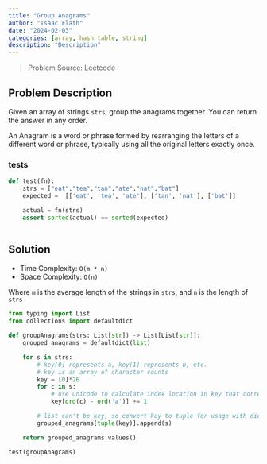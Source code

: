 ```yaml
---
title: "Group Anagrams"
author: "Isaac Flath"
date: "2024-02-03"
categories: [array, hash table, string]
description: "Description"
---
```


>Problem Source:  Leetcode

## Problem Description

Given an array of strings `strs`, group the anagrams together. You can return the answer in any order.

An Anagram is a word or phrase formed by rearranging the letters of a different word or phrase, typically using all the original letters exactly once.

### tests

```python
def test(fn):
    strs = ["eat","tea","tan","ate","nat","bat"]
    expected =  [['eat', 'tea', 'ate'], ['tan', 'nat'], ['bat']]

    actual = fn(strs)
    assert sorted(actual) == sorted(expected)



```


## Solution

+ Time Complexity: `O(m * n)`
+ Space Complexity: `O(n)`

Where `m` is the average length of the strings in `strs`, and `n` is the length of `strs`

```python
from typing import List
from collections import defaultdict

def groupAnagrams(strs: List[str]) -> List[List[str]]:
    grouped_anagrams = defaultdict(list) 

    for s in strs:
        # key[0] represents a, key[1] represents b, etc.
        # key is an array of character counts
        key = [0]*26 
        for c in s:
            # use unicode to calculate index location in key that corresponds to c and increment
            key[ord(c) - ord('a')] += 1

        # list can't be key, so convert key to tuple for usage with dict
        grouped_anagrams[tuple(key)].append(s)

    return grouped_anagrams.values()

test(groupAnagrams)
```
